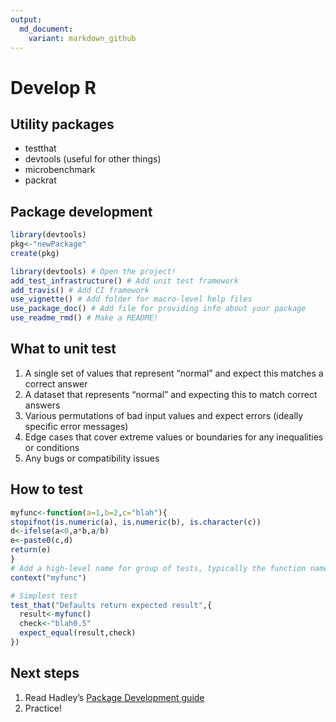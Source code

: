 ```yaml
---
output:
  md_document:
    variant: markdown_github
---
```

# Develop R
## Utility packages
- testthat
- devtools (useful for other things)
- microbenchmark
- packrat

## Package development
```r
library(devtools)
pkg<-"newPackage"
create(pkg)

library(devtools) # Open the project!
add_test_infrastructure() # Add unit test framework
add_travis() # Add CI framework
use_vignette() # Add folder for macro-level help files
use_package_doc() # Add file for providing info about your package
use_readme_rmd() # Make a README!
```

## What to unit test
 1. A single set of values that represent "normal" and expect this matches a correct answer
 2. A dataset that represents "normal" and expecting this to match correct answers
 3. Various permutations of bad input values and expect errors (ideally specific error messages)
 4. Edge cases that cover extreme values or boundaries for any inequalities or conditions
 5. Any bugs or compatibility issues

## How to test
```r
myfunc<-function(a=1,b=2,c="blah"){
stopifnot(is.numeric(a), is.numeric(b), is.character(c))
d<-ifelse(a<0,a*b,a/b)
e<-paste0(c,d)
return(e)
}
# Add a high-level name for group of tests, typically the function name
context("myfunc")

# Simplest test
test_that("Defaults return expected result",{
  result<-myfunc()
  check<-"blah0.5"
  expect_equal(result,check)
})
```

## Next steps
1. Read Hadley's [Package Development guide](http://r-pkgs.had.co.nz/)
1. Practice!